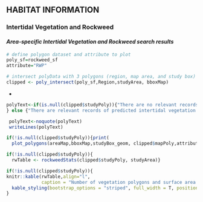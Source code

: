 ## **HABITAT INFORMATION**

### **Intertidal Vegetation and Rockweed**

#### ***Area-specific Intertidal Vegetation and Rockweed search results***  

```r
# define polygon dataset and attribute to plot
poly_sf=rockweed_sf
attribute="RWP"

# intersect polyData with 3 polygons (region, map area, and study box)
clipped <- poly_intersect(poly_sf,Region,studyArea, bboxMap)
```
*
```r
 
polyText<-if(is.null(clipped$studyPoly)){"There are no relevant records of predicted intertidal vegetation for this search area."
} else {"There are relevant records of predicted intertidal vegetation for this search area."}

 polyText<-noquote(polyText)
 writeLines(polyText)
```

```r
if(!is.null(clipped$studyPoly)){print(
  plot_polygons(areaMap,bboxMap,studyBox_geom, clipped$mapPoly,attribute))}
```

```r
if(!is.null(clipped$studyPoly)){
  rwTable <- rockweedStats(clipped$studyPoly, studyArea)}
```

```r
if(!is.null(clipped$studyPoly)){
knitr::kable(rwTable,align="l",
             caption = "Number of vegetation polygons and surface area occupied by each category for the study area. Total intertidal vegetations is a sum of all categories.", booktabs = T, escape = F, linesep="") %>%
  kable_styling(bootstrap_options = "striped", full_width = T, position = "left")
} 
```
